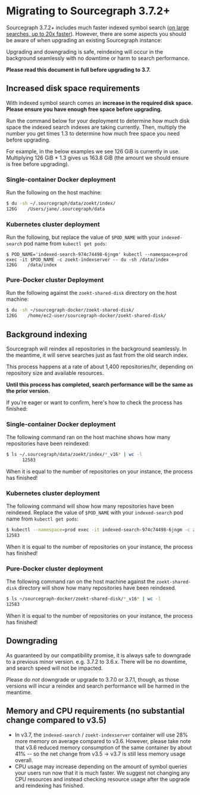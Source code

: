 # Migrating to Sourcegraph 3.7.2+

Sourcegraph 3.7.2+ includes much faster indexed symbol search ([on large searches, up to 20x faster](https://docs.google.com/spreadsheets/d/1oPzePjD8YLrnppLm3nk46h48_Cxipz4_QqRMBYaIOYQ/edit?usp=sharing)). However, there are some aspects you should be aware of when upgrading an existing Sourcegraph instance:

Upgrading and downgrading is safe, reindexing will occur in the background seamlessly with no downtime or harm to search performance.

**Please read this document in full before upgrading to 3.7.**

## Increased disk space requirements

With indexed symbol search comes an **increase in the required disk space. Please ensure you have enough free space before upgrading.**

Run the command below for your deployment to determine how much disk space the indexed search indexes are taking currently. Then, multiply the number you get times 1.3 to determine how much free space you need before upgrading.

For example, in the below examples we see 126 GiB is currently in use. Multiplying 126 GiB * 1.3 gives us 163.8 GiB (the amount we should ensure is free before upgrading).

### Single-container Docker deployment

Run the following on the host machine:

```bash
$ du -sh ~/.sourcegraph/data/zoekt/index/
126G	/Users/jane/.sourcegraph/data
```


### Kubernetes cluster deployment
Run the following, but replace the value of `$POD_NAME` with your `indexed-search` pod name from `kubectl get pods`:

```
$ POD_NAME='indexed-search-974c74498-6jngm' kubectl --namespace=prod exec -it $POD_NAME -c zoekt-indexserver -- du -sh /data/index
126G	/data/index
```

### Pure-Docker cluster Deployment

Run the following against the `zoekt-shared-disk` directory on the host machine:

```bash
$ du -sh ~/sourcegraph-docker/zoekt-shared-disk/
126G	/home/ec2-user/sourcegraph-docker/zoekt-shared-disk/
```


## Background indexing

Sourcegraph will reindex all repositories in the background seamlessly. In the meantime, it will serve searches just as fast from the old search index.

This process happens at a rate of about 1,400 repositories/hr, depending on repository size and available resources.

**Until this process has completed, search performance will be the same as the prior version.**

If you're eager or want to confirm, here's how to check the process has finished:

### Single-container Docker deployment
The following command ran on the host machine shows how many repositories have been reindexed:

```bash
$ ls ~/.sourcegraph/data/zoekt/index/*_v16* | wc -l
      12583
```

When it is equal to the number of repositories on your instance, the process has finished!


### Kubernetes cluster deployment
The following command will show how many repositories have been reindexed. Replace the value of `$POD_NAME` with your `indexed-search` pod name from `kubectl get pods`:

```bash
$ kubectl --namespace=prod exec -it indexed-search-974c74498-6jngm -c zoekt-indexserver -- sh -c 'ls /data/index/*_v16* | wc -l'
12583
```

When it is equal to the number of repositories on your instance, the process has finished!


### Pure-Docker cluster deployment
The following command ran on the host machine against the `zoekt-shared-disk` directory will show how many repositories have been reindexed.

```bash
$ ls ~/sourcegraph-docker/zoekt-shared-disk/*_v16* | wc -l
12583
```

When it is equal to the number of repositories on your instance, the process has finished!


## Downgrading

As guaranteed by our compatibility promise, it is always safe to downgrade to a previous minor version. e.g. 3.7.2 to 3.6.x. There will be no downtime, and search speed will not be impacted.

Please do *not* downgrade or upgrade to 3.7.0 or 3.7.1, though, as those versions will incur a reindex and search performance will be harmed in the meantime.

## Memory and CPU requirements (no substantial change compared to v3.5)

- In v3.7, the `indexed-search` / `zoekt-indexserver` container will use 28% more memory on average compared to v3.6. However, please take note that v3.6 reduced memory consumption of the same container by about 41% -- so the net change from v3.5 -> v3.7 is still less memory usage overall.
- CPU usage may increase depending on the amount of symbol queries your users run now that it is much faster. We suggest not changing any CPU resources and instead checking resource usage after the upgrade and reindexing has finished.
